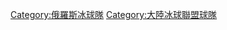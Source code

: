 {{cat main|雅羅斯拉夫爾火車頭}}
{{Commons category|Lokomotiv Yaroslavl}}
{{DEFAULTSORT:Lokomotiv Yaroslavl}}
[[Category:俄羅斯冰球隊|Category:俄羅斯冰球隊]]
[[Category:大陸冰球聯盟球隊|Category:大陸冰球聯盟球隊]]